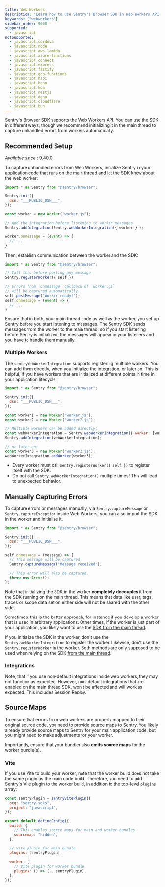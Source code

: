 ```yaml
---
title: Web Workers
description: "Learn how to use Sentry's Browser SDK in Web Workers API."
keywords: ["webworkers"]
sidebar_order: 9000
supported:
  - javascript
notSupported:
  - javascript.cordova
  - javascript.node
  - javascript.aws-lambda
  - javascript.azure-functions
  - javascript.connect
  - javascript.express
  - javascript.fastify
  - javascript.gcp-functions
  - javascript.hapi
  - javascript.hono
  - javascript.koa
  - javascript.nestjs
  - javascript.deno
  - javascript.cloudflare
  - javascript.bun
---
```


Sentry's Browser SDK supports the [Web Workers API](https://developer.mozilla.org/en-US/docs/Web/API/Web_Workers_API).
You can use the SDK in different ways, though we recommend initializing it in the main thread to capture unhandled errors from workers automatically.

## Recommended Setup

_Available since_ : 9.40.0

To capture unhandled errors from Web Workers, initialize Sentry in your application code that runs on the main thread 
and let the SDK know about the web worker:

```javascript {filename:index.js} {1-5,9-10}
import * as Sentry from "@sentry/browser";

Sentry.init({
  dsn: "___PUBLIC_DSN___",
});

const worker = new Worker("worker.js");

// Add the integration before listening to worker messages
Sentry.addIntegration(Sentry.webWorkerIntegration({ worker }));

worker.onmessage = (event) => {
  // ...
}
```

Then, establish communication between the worker and the SDK:

```javascript {filename:worker.js}{1-4}
import * as Sentry from "@sentry/browser";

// Call this before posting any message
Sentry.registerWorker({ self })

// Errors from `onmessage` callback of `worker.js`
// will be captured automatically.
self.postMessage("Worker ready!");
self.onmessage = (event) => {
  // ...
}
```

<Alert level="warning" title="The Order Matters">

Ensure that in both, your main thread code as well as the worker, you set up Sentry before you start listening to messages.
The Sentry SDK sends messages from the worker to the main thread, so if you start listening before Sentry is initialized, 
the messages will appear in your listeners and you have to handle them manually.

</Alert>

### Multiple Workers

The `sentryWebWorkerIntegration` supports registering multiple workers. 
You can add them directly, when you initialize the integration, or later on. 
This is helpful, if you have workers that are initialized at different points in time in your application lifecycle.

```javascript {filename:index.js} {1-5, 10-14, 18}
import * as Sentry from "@sentry/browser";

Sentry.init({
  dsn: "___PUBLIC_DSN___",
});

const worker1 = new Worker("worker.js");
const worker2 = new Worker("worker2.js");

// Multiple workers can be added directly:
const webWorkerIntegration = Sentry.webWorkerIntegration({ worker: [worker1, worker2] });
Sentry.addIntegration(webWorkerIntegration);

// or later on:
const worker3 = new Worker("worker3.js");
webWorkerIntegration.addWorker(worker3);
```

<Alert level="warning" title="Keep in Mind">

- Every worker must call `Sentry.registerWorker({ self })` to register itself with the SDK.
- Do not call `Sentry.webWorkerIntegration()` multiple times! This will lead to unexpected behavior.

</Alert>

## Manually Capturing Errors

To capture errors or messages manually, via `Sentry.captureMessage` or `Sentry.captureException` inside Web Workers, you can also import the SDK in the worker and initialize it.

```javascript {filename:worker.js} {1-5,9}
import * as Sentry from "@sentry/browser";

Sentry.init({
  dsn: "___PUBLIC_DSN___",
});

self.onmessage = (message) => {
  // This message will be captured
  Sentry.captureMessage("Message received");

  // This error will also be captured.
  throw new Error();
};
```

Note that initializing the SDK in the worker **completely decouples** it from the SDK running on the main thread.
This means that data like user, tags, traces or scope data set on either side will not be shared with the other side.

Sometimes, this is the better approach, for instance if you develop a worker that is used in arbitrary applications.
Other times, if the worker is just part of your application, you likely want to use the [SDK from the main thread](#recommended-setup).

<Alert level="warning" title="Keep in Mind">

If you initialize the SDK in the worker, don't use the `Sentry.webWorkerIntegration` to register the worker.
Likewise, don't use the `Sentry.registerWorker` in the worker. Both methods are only supposed to be used when relying on the SDK [from the main thread](#recommended-setup).

</Alert>

### Integrations

Note, that if you use non-default integrations inside web workers, they may not function as expected. 
However, non-default integrations that are enabled on the main thread SDK, won't be affected and will work as expected. 
This includes Session Replay.

## Source Maps

To ensure that errors from web workers are properly mapped to their original source code, you need to provide source maps to Sentry.
You likely already provide source maps to Sentry for your main application code, but you might need to make adjustments for your worker.

Importantly, ensure that your bundler also **emits source maps** for the worker bundle(s).

### Vite
If you use Vite to build your worker, note that the worker build does not take the same plugin as the main code build.
Therefore, you need to add Sentry's Vite plugin to the worker build, in addition to the top-level `plugins` array:

```javascript {filename:vite.config.mjs}{1-4,8-9,13,16-17}
const sentryPlugin = sentryVitePlugin({
  org: "sentry-sdks",
  project: "javascript",
});

export default defineConfig({
  build: {
    // This enables source maps for main and worker bundles
    sourcemap: "hidden",
  },

  // Vite plugin for main bundle
  plugins: [sentryPlugin],

  worker: {
    // Vite plugin for worker bundle
    plugins: () => [...sentryPlugin],
  },
});
```